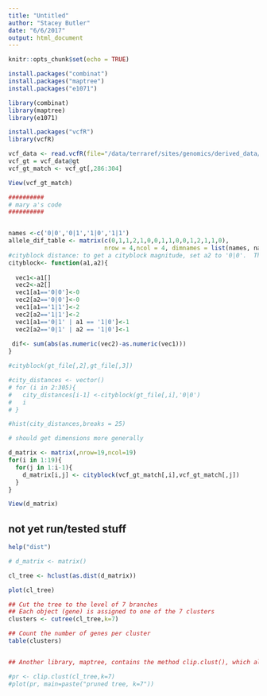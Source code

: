 ```yaml
---
title: "Untitled"
author: "Stacey Butler"
date: "6/6/2017"
output: html_document
---
```


```r
knitr::opts_chunk$set(echo = TRUE)
```
```r
install.packages("combinat")
install.packages("maptree")
install.packages("e1071")

library(combinat)
library(maptree)
library(e1071)

```
```r
install.packages("vcfR")
library(vcfR)
```
```r
vcf_data <- read.vcfR(file="/data/terraref/sites/genomics/derived_data/ril/gbs/imp_TERRA_RIL_SNP.vcf")
vcf_gt = vcf_data@gt
vcf_gt_match <- vcf_gt[,286:304]

View(vcf_gt_match)
```



```r
##########
# mary a's code
##########


names <-c('0|0','0|1','1|0','1|1')
allele_dif_table <- matrix(c(0,1,1,2,1,0,0,1,1,0,0,1,2,1,1,0),
                           nrow = 4,ncol = 4, dimnames = list(names, names))
#cityblock distance: to get a cityblock magnitude, set a2 to '0|0'.  This is similar to the l_1 distance of a vector
cityblock<- function(a1,a2){
  
  vec1<-a1[]
  vec2<-a2[]
  vec1[a1=='0|0']<-0
  vec2[a2=='0|0']<-0
  vec1[a1=='1|1']<-2
  vec2[a2=='1|1']<-2
  vec1[a1=='0|1' | a1 == '1|0']<-1
  vec2[a2=='0|1' | a2 == '1|0']<-1
  
 dif<- sum(abs(as.numeric(vec2)-as.numeric(vec1)))
}

#cityblock(gt_file[,2],gt_file[,3])

#city_distances <- vector()
# for (i in 2:305){
#   city_distances[i-1] <-cityblock(gt_file[,i],'0|0')
#   i
# }

#hist(city_distances,breaks = 25)
```


```r
# should get dimensions more generally

d_matrix <- matrix(,nrow=19,ncol=19)
for(i in 1:19){
  for(j in 1:i-1){
    d_matrix[i,j] <- cityblock(vcf_gt_match[,i],vcf_gt_match[,j])
  }
}

View(d_matrix)

```

## not yet run/tested stuff
```r
help("dist")
```

```r

# d_matrix <- matrix()

cl_tree <- hclust(as.dist(d_matrix))

plot(cl_tree)

## Cut the tree to the level of 7 branches
## Each object (gene) is assigned to one of the 7 clusters
clusters <- cutree(cl_tree,k=7)

## Count the number of genes per cluster
table(clusters)


## Another library, maptree, contains the method clip.clust(), which allows to plot the main branches of the tree.

#pr <- clip.clust(cl_tree,k=7)
#plot(pr, main=paste("pruned tree, k=7"))

```

```r

```

